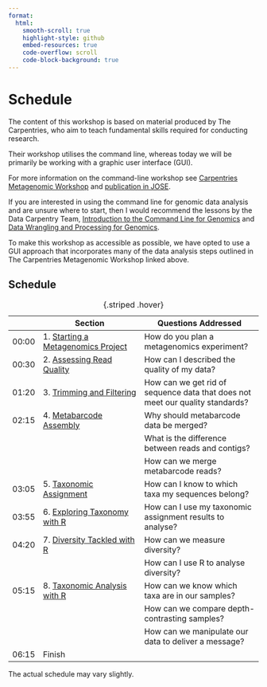 ```yaml
---
format:
  html:
    smooth-scroll: true
    highlight-style: github 
    embed-resources: true
    code-overflow: scroll
    code-block-background: true
---
```


# Schedule

The content of this workshop is based on material produced by The Carpentries, who aim to teach fundamental skills required for conducting research.

Their workshop utilises the command line, whereas today we will be primarily be working with a graphic user interface (GUI).

For more information on the command-line workshop see [Carpentries Metagenomic Workshop](https://carpentries-lab.github.io/metagenomics-analysis/index.html) and [publication in JOSE](https://jose.theoj.org/papers/10.21105/jose.00209).

If you are interested in using the command line for genomic data analysis and are unsure where to start, then I would recommend the lessons by the Data Carpentry Team, [Introduction to the Command Line for Genomics](https://datacarpentry.org/shell-genomics/) and [Data Wrangling and Processing for Genomics](https://datacarpentry.org/wrangling-genomics/).

To make this workshop as accessible as possible, we have opted to use a GUI approach that incorporates many of the data analysis steps outlined in The Carpentries Metagenomic Workshop linked above.

## **Schedule**

|       | Section                                                           | Questions Addressed                                                           |
|-------|-------------------------------------------------------------------|-------------------------------------------------------------------------------|
| 00:00 | 1\. [Starting a Metagenomics Project](01-background-metadata.qmd) | How do you plan a metagenomics experiment?                                    |
| 00:30 | 2\. [Assessing Read Quality](02-assessing-read-quality.qmd)       | How can I described the quality of my data?                                   |
| 01:20 | 3\. [Trimming and Filtering](03-trimming-and-filtering.qmd)       | How can we get rid of sequence data that does not meet our quality standards? |
| 02:15 | 4\. [Metabarcode Assembly](04-assembly.qmd)                       | Why should metabarcode data be merged?                                        |
|       |                                                                   | What is the difference between reads and contigs?                             |
|       |                                                                   | How can we merge metabarcode reads?                                           |
| 03:05 | 5\. [Taxonomic Assignment](05-taxonomic-assignment.qmd)           | How can I know to which taxa my sequences belong?                             |
| 03:55 | 6\. [Exploring Taxonomy with R](06-exploring-taxonomy.qmd)        | How can I use my taxonomic assignment results to analyse?                     |
| 04:20 | 7\. [Diversity Tackled with R](07-tackling-diversity-with-R.qmd)  | How can we measure diversity?                                                 |
|       |                                                                   | How can I use R to analyse diversity?                                         |
| 05:15 | 8\. [Taxonomic Analysis with R](08-abundance-analyses.qmd)        | How can we know which taxa are in our samples?                                |
|       |                                                                   | How can we compare depth-contrasting samples?                                 |
|       |                                                                   | How can we manipulate our data to deliver a message?                          |
| 06:15 | Finish                                                            |                                                                               |

: {.striped .hover}

The actual schedule may vary slightly.
